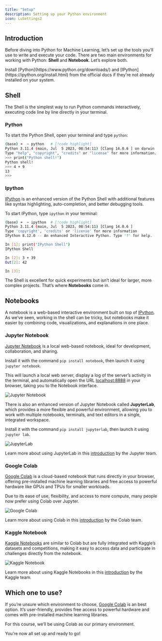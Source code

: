 ```yaml
---
title: "Setup"
description: Setting up your Python environment
icon: LuSettings2
---
```


## Introduction

Before diving into Python for Machine Learning, let’s set up the tools you’ll use to write and execute your code. There are two main environments for working with Python: **Shell** and **Notebook**. Let’s explore both.

<Callout>
  Install [Python](https://www.python.org/downloads/) and
  [IPython](https://ipython.org/install.html) from the official docs if they're
  not already installed on your system.
</Callout>

## Shell

The Shell is the simplest way to run Python commands interactively, executing code line by line directly in your terminal.

### Python

To start the Python Shell, open your terminal and type `python`:

```sh title="Python Shell"
(base) ➜  ~ python   # [!code highlight]
Python 3.11.4 (main, Jul  5 2023, 08:54:11) [Clang 14.0.6 ] on darwin
Type "help", "copyright", "credits" or "license" for more information.
>>> print("Python shell!")
Python shell!
>>> 4 + 9
13
>>>
```

### Ipython

[IPython](https://ipython.org/) is an enhanced version of the Python Shell with additional features like syntax highlighting, auto-completion, and better debugging tools.

To start IPython, type `ipython` in your terminal:

```sh title="IPython Shell"
(base) ➜  ~ ipython  # [!code highlight]
Python 3.11.4 (main, Jul  5 2023, 08:54:11) [Clang 14.0.6 ]
Type 'copyright', 'credits' or 'license' for more information
IPython 8.12.0 -- An enhanced Interactive Python. Type '?' for help.

In [1]: print("IPython Shell")
IPython Shell

In [2]: 3 + 39
Out[2]: 42

In [3]:
```

The Shell is excellent for quick experiments but isn’t ideal for larger, more complex projects. That’s where **Notebooks** come in.

## Notebooks

A notebook is a web-based interactive environment built on top of [IPython](#ipython). As we’ve seen, working in the shell can be tricky, but notebooks make it easier by combining code, visualizations, and explanations in one place.

### Jupyter Notebook

[Jupyter Notebook](https://jupyter.org/) is a local web-based notebook, ideal for development, collaboration, and sharing.

Install it with the command `pip install notebook`, then launch it using `jupyter notebook`.

This will launch a local web server, display a log of the server’s activity in the terminal, and automatically open the URL [localhost:8888](http://localhost:8888) in your browser, taking you to the Notebook interface.

![Jupyter Notebook](/courses/python/setup/notebook.gif)

There is also an enhanced version of Jupyter Notebook called **JupyterLab**, which provides a more flexible and powerful environment, allowing you to work with multiple notebooks, terminals, and text editors in a single, integrated workspace.

Install it with the command `pip install jupyterlab`, then launch it using `jupyter lab`.

![JupyterLab](/courses/python/setup/jupyterlab.gif)

Learn more about using JupyterLab in this [introduction](https://youtu.be/A5YyoCKxEOU?si=vQJXKYTakXIe-DJC) by the Jupyter team.

### Google Colab

[Google Colab](https://colab.research.google.com/) is a cloud-based notebook that runs directly in your browser, offering pre-installed machine learning libraries and free access to powerful hardware like GPUs and TPUs for smaller workloads.

Due to its ease of use, flexibility, and access to more compute, many people now prefer using Colab over Jupyter.

![Google Colab](/courses/python/setup/colab.gif)

Learn more about using Colab in this [introduction](https://colab.research.google.com/notebooks/intro.ipynb) by the Colab team.

### Kaggle Notebook

[Kaggle Notebooks](https://www.kaggle.com/code) are similar to Colab but are fully integrated with Kaggle’s datasets and competitions, making it easy to access data and participate in challenges directly from the notebook.

![Kaggle Notebook](/courses/python/setup/kaggle-notebook.gif)

Learn more about using Kaggle Notebooks in this [introduction](https://www.kaggle.com/docs/notebooks) by the Kaggle team.

## Which one to use?

If you’re unsure which environment to choose, [Google Colab](#google-colab) is an best option. It’s user-friendly, provides free access to powerful hardware and comes with pre-installed machine learning libraries.

For this course, we’ll be using Colab as our primary environment.

You’re now all set up and ready to go!
